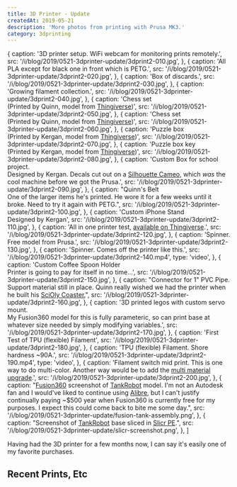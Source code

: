 ```yaml
---
title: 3D Printer - Update
createdAt: 2019-05-21
description: 'More photos from printing with Prusa MK3.'
category: 3dprinting
---
```



  {
    caption: '3D printer setup. WiFi webcam for monitoring prints remotely.',
    src: '/i/blog/2019/0521-3dprinter-update/3dprint2-010.jpg',
  },
  {
    caption: 'All PLA except for black one in front which is PETG.',
    src: '/i/blog/2019/0521-3dprinter-update/3dprint2-020.jpg',
  },
  {
    caption: 'Box of discards.',
    src: '/i/blog/2019/0521-3dprinter-update/3dprint2-030.jpg',
  },
  {
    caption: 'Growing filament collection.',
    src: '/i/blog/2019/0521-3dprinter-update/3dprint2-040.jpg',
  },
  {
    caption:
      'Chess set <br/> (Printed by Quinn, model from <a href="https://www.thingiverse.com/">Thingiverse</a>)',
    src: '/i/blog/2019/0521-3dprinter-update/3dprint2-050.jpg',
  },
  {
    caption:
      'Chess set <br/> (Printed by Quinn, model from <a href="https://www.thingiverse.com/">Thingiverse</a>)',
    src: '/i/blog/2019/0521-3dprinter-update/3dprint2-060.jpg',
  },
  {
    caption:
      'Puzzle box <br/> (Printed by Kergan, model from <a href="https://www.thingiverse.com/">Thingiverse</a>)',
    src: '/i/blog/2019/0521-3dprinter-update/3dprint2-070.jpg',
  },
  {
    caption:
      'Puzzle box key <br/> (Printed by Kergan, model from <a href="https://www.thingiverse.com/">Thingiverse</a>)',
    src: '/i/blog/2019/0521-3dprinter-update/3dprint2-080.jpg',
  },
  {
    caption:
      'Custom Box for school project. <br/> Designed by Kergan. Decals cut out on a <a href="https://www.silhouetteamerica.com/shop/machines/cameo">Silhouette Cameo</a>, which <i>was</i> the cool machine before we got the Prusa.',
    src: '/i/blog/2019/0521-3dprinter-update/3dprint2-090.jpg',
  },
  {
    caption:
      "Quinn's Belt</br> One of the larger items he's printed. He wore it for a few weeks until it broke. Need to try it again with PETG.",
    src: '/i/blog/2019/0521-3dprinter-update/3dprint2-100.jpg',
  },
  {
    caption: 'Custom iPhone Stand<br/>Designed by Kergan',
    src: '/i/blog/2019/0521-3dprinter-update/3dprint2-110.jpg',
  },
  {
    caption:
      'All in one printer test, <a href="https://www.thingiverse.com/thing:2656594">available on Thingiverse</a>.',
    src: '/i/blog/2019/0521-3dprinter-update/3dprint2-120.jpg',
  },
  {
    caption: 'Spinner. Free model from Prusa.',
    src: '/i/blog/2019/0521-3dprinter-update/3dprint2-130.jpg',
  },
  {
    caption: 'Spinner. Comes off the printer like this.',
    src: '/i/blog/2019/0521-3dprinter-update/3dprint2-140.mp4',
    type: 'video',
  },
  {
    caption: 'Custom Coffee Spoon Holder<br/>Printer is going to pay for itself in no time...',
    src: '/i/blog/2019/0521-3dprinter-update/3dprint2-150.jpg',
  },
  {
    caption:
      "Connector for 1\" PVC Pipe. Support material still in place. Quinn really wished we had the printer when he built his <a href='https://photos.kaliatech.com/Random/2019/IMG_20190202_062814.jpg'>SciOly Coaster.</a>",
    src: '/i/blog/2019/0521-3dprinter-update/3dprint2-160.jpg',
  },
  {
    caption:
      '3D printed legos with custom servo mount. <br/> My Fusion360 model for this is fully parameteric, so can print base at whatever size needed by simply modifying variables.',
    src: '/i/blog/2019/0521-3dprinter-update/3dprint2-170.jpg',
  },
  {
    caption: 'First Test of TPU (flexible) Filament',
    src: '/i/blog/2019/0521-3dprinter-update/3dprint2-180.jpg',
  },
  {
    caption: 'TPU (flexible) Filament. Shore hardness ~90A.',
    src: '/i/blog/2019/0521-3dprinter-update/3dprint2-190.mp4',
    type: 'video',
  },
  {
    caption:
      'Filament switch mid print. This is one way to do multi-color. Another way would be to add the <a href="https://shop.prusa3d.com/en/upgrades/183-original-prusa-i3-mk25smk3s-multi-material-2s-upgrade-kit-mmu2s.html">multi material upgrade</a>.',
    src: '/i/blog/2019/0521-3dprinter-update/3dprint2-200.jpg',
  },
  {
    caption:
      "<a href='https://www.autodesk.com/products/fusion-360'>Fusion360</a> screenshot of <a href='/blog/2020/tankrobot-fpv'>TankRobot</a> model. I'm not an Autodesk fan and I would've liked to continue using <a href='https://www.alibre.com/'>Alibre</a>, but I can't justify continually paying ~$500 year when Fusion360 is currently free for my purposes. I expect this could come back to bite me some day.",
    src: '/i/blog/2019/0521-3dprinter-update/fusion-tank-assembly.png',
  },
  {
    caption:
      "Screenshot of <a href='/blog/2020/tankrobot-fpv'>TankRobot</a> base sliced in <a href='https://www.prusa3d.com/slic3r-prusa-edition/'>Slicr PE</a>.",
    src: '/i/blog/2019/0521-3dprinter-update/slicr-screenshot.png',
  },
]

<div class="row">
  <div class="col">
    <p>
      Having had the 3D printer for a few months now, I can say it's easily one of my favorite
      purchases.
    </p>
  </div>
</div>

<h2>Recent Prints, Etc</h2>

<BlogPhotosSimple photos={photos} />
